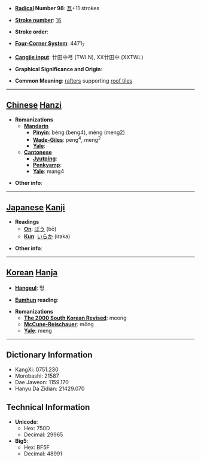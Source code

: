 * '''[[Wiktionary:Chinese radical index| Radical]] Number 98''': [[Wiktionary:Chinese radical index 瓦|瓦]]+11 strokes

* '''[[Wiktionary:Chinese total strokes index|Stroke number]]''': [[Wiktionary:Chinese total strokes index 16|16]]

* '''Stroke order''': 

* '''[[Wiktionary:Chinese four corner index|Four-Corner System]]''': 4471<sub>7</sub>

* '''[[Wiktionary:Chinese Cangjie index|Cangjie input]]''': 廿田中弓 (TWLN), XX廿田中 (XXTWL)

* '''Graphical Significance and Origin''': 

* '''Common Meaning''': [[rafter]]s supporting [[roof tile]]s

----

== [[Chinese]] [[Hanzi]] ==

* '''Romanizations'''
** '''[[Mandarin]]'''
*** '''[[Pinyin]]''': bèng (beng4), méng (meng2)
*** '''[[Wade-Giles]]''': peng<sup>4</sup>, meng<sup>2</sup>
*** '''[[Yale]]''': 
** '''[[Cantonese]]'''
*** '''[[Jyutping]]''':
*** '''[[Penkyamp]]''': 
*** '''[[Yale]]''': mang4

* '''Other info''': 

----

== [[Japanese]] [[Kanji]] ==

* '''Readings'''
** '''[[On]]''': [[ぼう]] (bō)
** '''[[Kun]]''': [[いらか]] (iraka)

* '''Other info''':  

----

== [[Korean]] [[Hanja]] ==

* '''[[Hangeul]]''': 멍

* '''[[Eumhun]] reading''': 

* '''Romanizations'''
** '''[[The 2000 South Korean Revised Romanization|The 2000 South Korean Revised]]''': meong
** '''[[McCune-Reischauer]]''': mŏng
** '''[[Yale]]''': meng

----

== Dictionary Information ==

* KangXi: 0751.230
* Morobashi: 21587
* Dae Jaweon: 1159.170
* Hanyu Da Zidian: 21429.070

== Technical Information ==

* '''Unicode''':
** Hex: 750D
** Decimal: 29965
* '''Big5''':
** Hex: BF5F
** Decimal: 48991